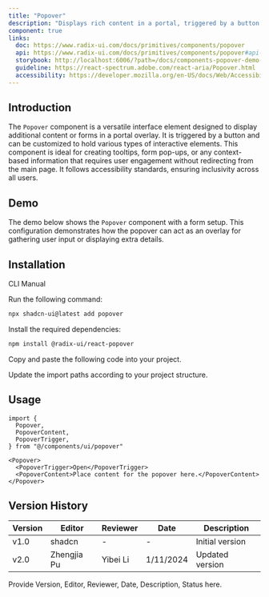 ```yaml
---
title: "Popover"
description: "Displays rich content in a portal, triggered by a button."
component: true
links:
  doc: https://www.radix-ui.com/docs/primitives/components/popover
  api: https://www.radix-ui.com/docs/primitives/components/popover#api-reference
  storybook: http://localhost:6006/?path=/docs/components-popover-demo--docs
  guideline: https://react-spectrum.adobe.com/react-aria/Popover.html
  accessibility: https://developer.mozilla.org/en-US/docs/Web/Accessibility/ARIA/Roles/Tooltip_Role
---
```


## Introduction

The `Popover` component is a versatile interface element designed to display additional content or forms in a portal overlay. It is triggered by a button and can be customized to hold various types of interactive elements. This component is ideal for creating tooltips, form pop-ups, or any context-based information that requires user engagement without redirecting from the main page. It follows accessibility standards, ensuring inclusivity across all users.

## Demo

The demo below shows the `Popover` component with a form setup. This configuration demonstrates how the popover can act as an overlay for gathering user input or displaying extra details.

<ComponentPreview
  name="popover-demo"
  title="Basic Popover"
  description="A popover component with a form."
/>

## Installation

<Tabs defaultValue="cli">

<TabsList>
  <TabsTrigger value="cli">CLI</TabsTrigger>
  <TabsTrigger value="manual">Manual</TabsTrigger>
</TabsList>

<TabsContent value="cli">

<Steps>

<Step>Run the following command:</Step>

```bash
npx shadcn-ui@latest add popover
```

</Steps>

</TabsContent>

<TabsContent value="manual">

<Steps>

<Step>Install the required dependencies:</Step>

```bash
npm install @radix-ui/react-popover
```

<Step>Copy and paste the following code into your project.</Step>

<ComponentSource name="popover" />

<Step>Update the import paths according to your project structure.</Step>

</Steps>

</TabsContent>

</Tabs>

## Usage

```tsx
import {
  Popover,
  PopoverContent,
  PopoverTrigger,
} from "@/components/ui/popover"
```

```tsx
<Popover>
  <PopoverTrigger>Open</PopoverTrigger>
  <PopoverContent>Place content for the popover here.</PopoverContent>
</Popover>
```

## Version History

| Version | Editor      | Reviewer | Date      | Description     |
| ------- | ----------- | -------- | --------- | --------------- |
| v1.0    | shadcn      | -        | -         | Initial version |
| v2.0    | Zhengjia Pu | Yibei Li | 1/11/2024 | Updated version |

Provide Version, Editor, Reviewer, Date, Description, Status here.
